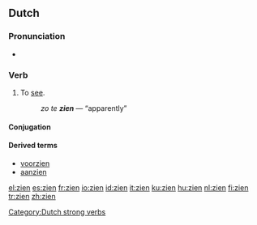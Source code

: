 ==Dutch==

===Pronunciation===
*{{audio|Nl-zien.ogg|audio}}

===Verb===
{{infl|nl|verb|past|zag|past participle|gezien}}

# To [[see]].
#: ''zo te '''zien''''' — “apparently”

====Conjugation====
{{nl-verb-conj|zie|ziet|zag|zagen|hebben|gezien|zie}}

====Derived terms====
* [[voorzien]]
* [[aanzien]]
[[Category:Dutch strong verbs]]

[[el:zien]]
[[es:zien]]
[[fr:zien]]
[[io:zien]]
[[id:zien]]
[[it:zien]]
[[ku:zien]]
[[hu:zien]]
[[nl:zien]]
[[fi:zien]]
[[tr:zien]]
[[zh:zien]]